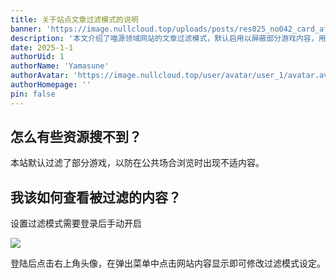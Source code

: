 ```yaml
---
title: 关于站点文章过滤模式的说明
banner: 'https://image.nullcloud.top/uploads/posts/res025_no042_card_after_training.avif'
description: '本文介绍了喵源领域网站的文章过滤模式，默认启用以屏蔽部分游戏内容，用户可登录后手动调整设置。用户可通过点击右上角头像进入设置菜单修改过滤选项。该功能旨在提升用户体验，确保在公共场合浏览时避免不适内容。'
date: 2025-1-1
authorUid: 1
authorName: 'Yamasune'
authorAvatar: 'https://image.nullcloud.top/user/avatar/user_1/avatar.avif'
authorHomepage: ''
pin: false
---
```


## 怎么有些资源搜不到？

本站默认过滤了部分游戏，以防在公共场合浏览时出现不适内容。

## 我该如何查看被过滤的内容？

设置过滤模式需要登录后手动开启

![](https://image.nullcloud.top/uploads/posts/20250922131626.avif)

登陆后点击右上角头像，在弹出菜单中点击网站内容显示即可修改过滤模式设定。
